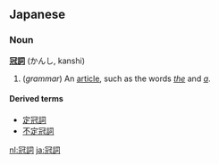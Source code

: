 ==Japanese==
===Noun===
'''[[冠]][[詞]]''' (かんし, kanshi)

# (''grammar'') An [[article]], such as the words ''[[the]]'' and ''[[a]]''.

====Derived terms====
*[[定冠詞]]
*[[不定冠詞]]

[[nl:冠詞]]
[[ja:冠詞]]